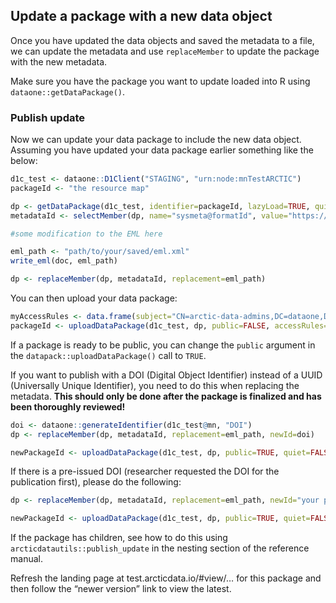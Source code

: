 ## Update a package with a new data object

Once you have updated the data objects and saved the metadata to a file, we can update the metadata and use `replaceMember` to update the package with the new metadata.

Make sure you have the package you want to update loaded into R using `dataone::getDataPackage()`.

### Publish update

Now we can update your data package to include the new data object. Assuming you have updated your data package earlier something like the below: 
```r
d1c_test <- dataone::D1Client("STAGING", "urn:node:mnTestARCTIC")
packageId <- "the resource map"

dp <- getDataPackage(d1c_test, identifier=packageId, lazyLoad=TRUE, quiet=FALSE)
metadataId <- selectMember(dp, name="sysmeta@formatId", value="https://eml.ecoinformatics.org/eml-2.2.0")

#some modification to the EML here

eml_path <- "path/to/your/saved/eml.xml"
write_eml(doc, eml_path)

dp <- replaceMember(dp, metadataId, replacement=eml_path)
```

You can then upload your data package:
```r
myAccessRules <- data.frame(subject="CN=arctic-data-admins,DC=dataone,DC=org", permission="changePermission") 
packageId <- uploadDataPackage(d1c_test, dp, public=FALSE, accessRules=myAccessRules, quiet=FALSE)
```

If a package is ready to be public, you can change the `public` argument in the `datapack::uploadDataPackage()` call to `TRUE`.

If you want to publish with a DOI (Digital Object Identifier) instead of a UUID (Universally Unique Identifier), you need to do this when replacing the metadata. **This should only be done after the package is finalized and has been thoroughly reviewed!**
```r
doi <- dataone::generateIdentifier(d1c_test@mn, "DOI")
dp <- replaceMember(dp, metadataId, replacement=eml_path, newId=doi)

newPackageId <- uploadDataPackage(d1c_test, dp, public=TRUE, quiet=FALSE)
```

If there is a pre-issued DOI (researcher requested the DOI for the publication first), please do the following:
```r
dp <- replaceMember(dp, metadataId, replacement=eml_path, newId="your pre-issued doi previously generated")

newPackageId <- uploadDataPackage(d1c_test, dp, public=TRUE, quiet=FALSE)
```

If the package has children, see how to do this using `arcticdatautils::publish_update` in the nesting section of the reference manual.

Refresh the landing page at test.arcticdata.io/#view/... for this package and then follow the "newer version" link to view the latest.
